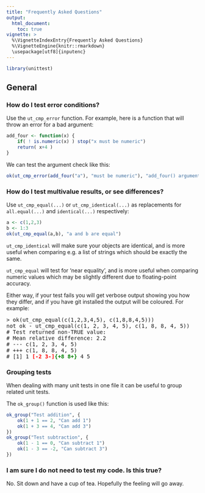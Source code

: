 ```yaml
---
title: "Frequently Asked Questions"
output:
  html_document:
    toc: true
vignette: >
  %\VignetteIndexEntry{Frequently Asked Questions}
  %\VignetteEngine{knitr::rmarkdown}
  \usepackage[utf8]{inputenc}
---
```


```r
library(unittest)
```

## General


### How do I test error conditions?

Use the ``ut_cmp_error`` function.
For example, here is a function that will throw an error for a bad argument:

```r
add_four <- function(x) {
    if( ! is.numeric(x) ) stop("x must be numeric")
    return( x+4 )
}
```

We can test the argument check like this:

```r
ok(ut_cmp_error(add_four("a"), "must be numeric"), "add_four() argument not numeric throws error")
```


### How do I test multivalue results, or see differences?

Use ``ut_cmp_equal(...)`` or ``ut_cmp_identical(...)`` as replacements for ``all.equal(...)`` and ``identical(...)`` respectively:

```r
a <- c(1,2,3)
b <- 1:3
ok(ut_cmp_equal(a,b), "a and b are equal")
```

``ut_cmp_identical`` will make sure your objects are identical, and is more
useful when comparing e.g. a list of strings which should be exactly the same.

``ut_cmp_equal`` will test for ‘near equality’, and is more useful when
comparing numeric values which may be slightly different due to floating-point
accuracy.

Either way, if your test fails you will get verbose output showing you how they
differ, and if you have git installed the output will be coloured. For example:

<pre>
> ok(ut_cmp_equal(c(1,2,3,4,5), c(1,8,8,4,5)))
not ok - ut_cmp_equal(c(1, 2, 3, 4, 5), c(1, 8, 8, 4, 5))
# Test returned non-TRUE value:
# Mean relative difference: 2.2
# --- c(1, 2, 3, 4, 5)
# +++ c(1, 8, 8, 4, 5)
# [1] 1 <span style="color:red;font-weight:bold">[-2 3-]</span><span style="color:green;font-weight:bold">{+8 8+}</span> 4 5
</pre>

### Grouping tests

When dealing with many unit tests in one file it can be useful to group related unit tests.

The ``ok_group()`` function is used like this:

```r
ok_group("Test addition", {
    ok(1 + 1 == 2, "Can add 1")
    ok(1 + 3 == 4, "Can add 3")
})
ok_group("Test subtraction", {
    ok(1 - 1 == 0, "Can subtract 1")
    ok(1 - 3 == -2, "Can subtract 3")
})
```


### I am sure I do not need to test my code. Is this true?

No. Sit down and have a cup of tea. Hopefully the feeling will go away.
